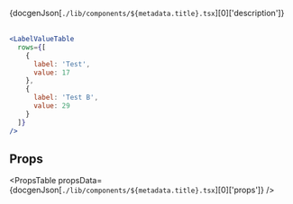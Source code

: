 
{docgenJson[`./lib/components/${metadata.title}.tsx`][0]['description']}
<br />
<br />

```jsx live
<LabelValueTable 
  rows={[
    {
      label: 'Test',
      value: 17
    },
    {
      label: 'Test B',
      value: 29
    }
  ]}
/>
```

## Props

<PropsTable 
  propsData={docgenJson[`./lib/components/${metadata.title}.tsx`][0]['props']} 
/>